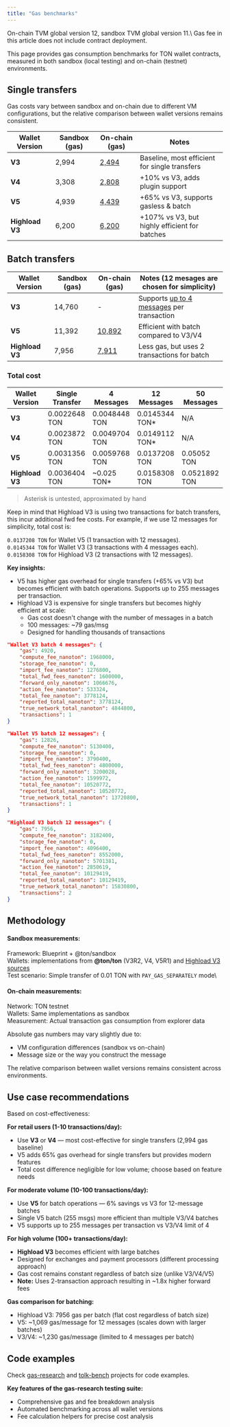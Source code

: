 ```yaml
---
title: "Gas benchmarks"
---
```



<Aside
  type="caution"
>
  On-chain TVM global version 12, sandbox TVM global version 11.\
  Gas fee in this article does not include contract deployment.
</Aside>

This page provides gas consumption benchmarks for TON wallet contracts,\
measured in both sandbox (local testing) and on-chain (testnet) environments.

## Single transfers

Gas costs vary between sandbox and on-chain due to different VM configurations, but the relative comparison between wallet versions remains consistent.

| Wallet Version  | Sandbox (gas) | On-chain (gas)       | Notes                                         |
| --------------- | ------------- | -------------------- | --------------------------------------------- |
| **V3**          | 2,994         | [2,494][V3-single]   | Baseline, most efficient for single transfers |
| **V4**          | 3,308         | [2,808][V4-single]   | +10% vs V3, adds plugin support               |
| **V5**          | 4,939         | [4,439][V5-single]   | +65% vs V3, supports gasless & batch          |
| **Highload V3** | 6,200         | [6,200][HLv3-single] | +107% vs V3, but highly efficient for batches |

[HLv3-single]: https://testnet.tonviewer.com/transaction/e4a5bc1851b709260146999dd402fc7e6640b98505536b127fea3dcd9d46086d

[HLv3-batch]: https://testnet.tonviewer.com/transaction/ad6298ff8edf063224bc54a34a39294a44f4a0595e65d73ff4c3511f9f37dacb

[V5-single]: https://testnet.tonviewer.com/transaction/6677ea2a3d0cdccf335bb9856089e8c8986a9a7ff08cbafb8bcb4c8b768bb82e

[V5-batch]: https://testnet.tonviewer.com/transaction/3337c38f131d336b2b7462207cdee1af9171873ec5958ea4565051064a1de4eb

[V4-single]: https://testnet.tonviewer.com/transaction/bb8cfe3748c30e36d63c28871829d0e6dc9f6fdfd715f0623c1f563249737045

[V3-single]: https://testnet.tonviewer.com/transaction/427c5ace7a87c968510daeea2b53a34f56dc9a4ae0397213047d8bcbf51cfed7

## Batch transfers

| Wallet Version  | Sandbox (gas) | On-chain (gas)      | Notes (12 mesages are chosen for simplicity)                                                          |
| --------------- | ------------- | ------------------- | ----------------------------------------------------------------------------------------------------- |
| **V3**          | 14,760        | -                   | Supports [up to 4 messages](/standard/wallets/history#external-message-body-layout-3) per transaction |
| **V5**          | 11,392        | [10,892][V5-batch]  | Efficient with batch compared to V3/V4                                                                |
| **Highload V3** | 7,956         | [7,911][HLv3-batch] | Less gas, but uses 2 transactions for batch                                                           |

### Total cost

| Wallet Version  | Single Transfer | 4 Messages          | 12 Messages         | 50 Messages         |
| --------------- | --------------- | ------------------- | ------------------- | ------------------- |
| **V3**          | 0.0022648 TON   | 0.0048448 TON       | 0.0145344 TON\*     | N/A                 |
| **V4**          | 0.0023872 TON   | 0.0049704 TON       | 0.0149112 TON\*     | N/A                 |
| **V5**          | 0.0031356 TON   | 0.0059768 TON       | 0.0137208 TON       | 0.05052 TON         |
| **Highload V3** | 0.0036404 TON   | ~0.025 TON\*        | 0.0158308 TON       | 0.0521892 TON       |

> Asterisk is untested, approximated by hand

<Aside>
  Keep in mind that Highload V3 is using two transactions for batch transfers, this incur additional fwd fee costs.
  For example, if we use 12 messages for simplicity, total cost is:

  `0.0137208 TON` for Wallet V5 (1 transaction with 12 messages).\
  `0.0145344 TON` for Wallet V3 (3 transactions with 4 messages each).\
  `0.0158308 TON` for Highload V3 (2 transactions with 12 messages).
</Aside>

**Key insights:**

- V5 has higher gas overhead for single transfers (+65% vs V3) but becomes efficient with batch operations. Supports up to 255 messages per transaction.
- Highload V3 is expensive for single transfers but becomes highly efficient at scale:
  - Gas cost doesn't change with the number of messages in a batch
  - 100 messages: \~79 gas/msg
  - Designed for handling thousands of transactions

```json expandable
"Wallet V3 batch 4 messages": {
    "gas": 4920,
    "compute_fee_nanoton": 1968000,
    "storage_fee_nanoton": 0,
    "import_fee_nanoton": 1276800,
    "total_fwd_fees_nanoton": 1600000,
    "forward_only_nanoton": 1066676,
    "action_fee_nanoton": 533324,
    "total_fee_nanoton": 3778124,
    "reported_total_nanoton": 3778124,
    "true_network_total_nanoton": 4844800,
    "transactions": 1
}

"Wallet V5 batch 12 messages": {
    "gas": 12826,
    "compute_fee_nanoton": 5130400,
    "storage_fee_nanoton": 0,
    "import_fee_nanoton": 3790400,
    "total_fwd_fees_nanoton": 4800000,
    "forward_only_nanoton": 3200028,
    "action_fee_nanoton": 1599972,
    "total_fee_nanoton": 10520772,
    "reported_total_nanoton": 10520772,
    "true_network_total_nanoton": 13720800,
    "transactions": 1
}

"Highload V3 batch 12 messages": {
    "gas": 7956,
    "compute_fee_nanoton": 3182400,
    "storage_fee_nanoton": 0,
    "import_fee_nanoton": 4096400,
    "total_fwd_fees_nanoton": 8552000,
    "forward_only_nanoton": 5701381,
    "action_fee_nanoton": 2850619,
    "total_fee_nanoton": 10129419,
    "reported_total_nanoton": 10129419,
    "true_network_total_nanoton": 15830800,
    "transactions": 2
}
```

## Methodology

#### Sandbox measurements:

Framework: Blueprint + @ton/sandbox\
Wallets: implementations from **@ton/ton** (V3R2, V4, V5R1)
and [Highload V3 sources](https://github.com/ton-blockchain/highload-wallet-contract-v3)\
Test scenario: Simple transfer of 0.01 TON with `PAY_GAS_SEPARATELY` mode\

#### On-chain measurements:

Network: TON testnet\
Wallets: Same implementations as sandbox\
Measurement: Actual transaction gas consumption from explorer data

<Aside type="note">
  Absolute gas numbers may vary slightly due to:

  - VM configuration differences (sandbox vs on-chain)
  - Message size or the way you construct the message

  The relative comparison between wallet versions remains consistent across environments.
</Aside>

## Use case recommendations

Based on cost-effectiveness:

**For retail users (1-10 transactions/day):**

- Use **V3** or **V4** — most cost-effective for single transfers (2,994 gas baseline)
- V5 adds 65% gas overhead for single transfers but provides modern features
- Total cost difference negligible for low volume; choose based on feature needs

**For moderate volume (10-100 transactions/day):**

- Use **V5** for batch operations — 6% savings vs V3 for 12-message batches
- Single V5 batch (255 msgs) more efficient than multiple V3/V4 batches
- V5 supports up to 255 messages per transaction vs V3/V4 limit of 4

**For high volume (100+ transactions/day):**

- **Highload V3** becomes efficient with large batches
- Designed for exchanges and payment processors (different processing approach)
- Gas cost remains constant regardless of batch size (unlike V3/V4/V5)
- **Note:** Uses 2-transaction approach resulting in ~1.8x higher forward fees

**Gas comparison for batching:**
- Highload V3: 7956 gas per batch (flat cost regardless of batch size)
- V5: ~1,069 gas/message for 12 messages (scales down with larger batches)
- V3/V4: ~1,230 gas/message (limited to 4 messages per batch)

## Code examples

Check [gas-research](https://github.com/memearchivarius/gas-research) and [tolk-bench](https://github.com/ton-blockchain/tolk-bench) projects for code examples.

**Key features of the gas-research testing suite:**
- Comprehensive gas and fee breakdown analysis
- Automated benchmarking across all wallet versions
- Fee calculation helpers for precise cost analysis
